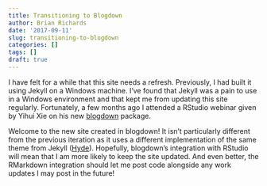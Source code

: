 ```yaml
---
title: Transitioning to Blogdown
author: Brian Richards
date: '2017-09-11'
slug: transitioning-to-blogdown
categories: []
tags: []
draft: true
---
```


I have felt for a while that this site needs a refresh. Previously, I had built 
it using Jekyll on a Windows machine. I've found that Jekyll was a pain to use 
in a Windows environment and that kept me from updating this site 
regularly. Fortunately, a few months ago I attended a RStudio webinar given 
by Yihui Xie on his new [blogdown](https://bookdown.org/yihui/blogdown/) 
package. 

Welcome to the new site created in blogdown! It isn't particularly different 
from the previous iteration as it uses a different implementation of the same 
theme from Jekyll ([Hyde](https://github.com/spf13/hyde)). Hopefully, blogdown's 
integration with RStudio will mean that I am more likely to keep the site 
updated. And even better, the RMarkdown integration should let me post code 
alongside any work updates I may post in the future!

